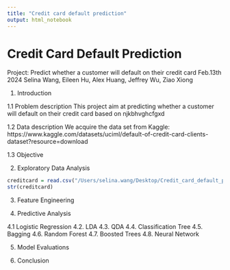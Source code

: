 ```yaml
---
title: "Credit card default prediction"
output: html_notebook
---
```


# Credit Card Default Prediction

Project: Predict whether a customer will default on their credit card
Feb.13th 2024
Selina Wang, Eileen Hu, Alex Huang, Jeffrey Wu, Ziao Xiong

1. Introduction

1.1 Problem description
This project aim at predicting whether a customer will default on their credit card based on njkbhvghcfgxd

1.2 Data description
We acquire the data set from Kaggle: https://www.kaggle.com/datasets/uciml/default-of-credit-card-clients-dataset?resource=download

1.3 Objective

2. Exploratory Data Analysis

```r
creditcard = read.csv("/Users/selina.wang/Desktop/Credit_card_default_prediction/UCI_Credit_Card.csv")
str(creditcard)
```


3. Feature Engineering

4. Predictive Analysis

4.1 Logistic Regression
4.2. LDA
4.3. QDA
4.4. Classification Tree
4.5. Bagging
4.6. Random Forest
4.7. Boosted Trees
4.8. Neural Network 

5. Model Evaluations

6. Conclusion
